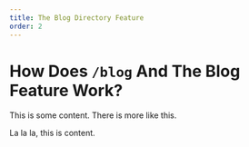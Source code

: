 ```yaml
---
title: The Blog Directory Feature
order: 2
---
```


# How Does `/blog` And The Blog Feature Work?

This is some content. There is more like this.

La la la, this is content.
